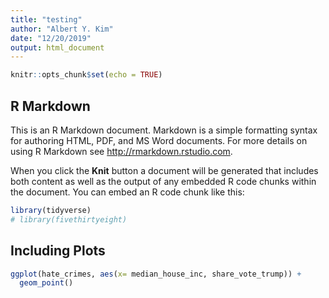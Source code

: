 ```yaml
---
title: "testing"
author: "Albert Y. Kim"
date: "12/20/2019"
output: html_document
---
```


```r
knitr::opts_chunk$set(echo = TRUE)
```

## R Markdown

This is an R Markdown document. Markdown is a simple formatting syntax for authoring HTML, PDF, and MS Word documents. For more details on using R Markdown see <http://rmarkdown.rstudio.com>.

When you click the **Knit** button a document will be generated that includes both content as well as the output of any embedded R code chunks within the document. You can embed an R code chunk like this:

```r
library(tidyverse)
# library(fivethirtyeight)
```

## Including Plots

```r
ggplot(hate_crimes, aes(x= median_house_inc, share_vote_trump)) +
  geom_point()
```

